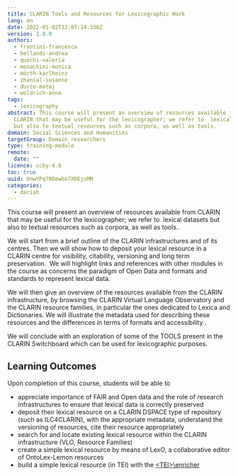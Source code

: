 ```yaml
---
title: CLARIN Tools and Resources for Lexicographic Work
lang: en
date: 2022-01-02T12:07:14.336Z
version: 1.0.0
authors:
  - frontini-francesca
  - bellandi-andrea
  - quochi-valeria
  - monachini-monica
  - mörth-karlheinz
  - zhanial-susanne
  - ďurčo-matej
  - woldrich-anna
tags:
  - lexicography
abstract: This course will present an overview of resources available from
  CLARIN that may be useful for the lexicographer; we refer to  lexical datasets
  but also to textual resources such as corpora, as well as tools.
domain: Social Sciences and Humanities
targetGroup: Domain researchers
type: training-module
remote:
  date: ""
licence: ccby-4.0
toc: true
uuid: UnwYPq70Dewbn7XDEjsMM
categories:
  - dariah
---
```

This course will present an overview of resources available from CLARIN that may be useful for the lexicographer; we refer to  lexical datasets but also to textual resources such as corpora, as well as tools..  

We will start from a brief outline of the CLARIN infrastructures and of its centres. Then we will show how to deposit your lexical resource in a CLARIN centre for visibility, citability, versioning and long term preservation.  We will highlight links and references with other modules in the course as concerns the paradigm of Open Data and formats and standards to represent lexical data.

We will then give an overview of the resources available from the CLARIN infrastructure, by browsing the CLARIN Virtual Language Observatory and  the CLARIN resource families, in particular the ones dedicated to Lexica and Dictionaries. We will illustrate the metadata used for describing these resources and the differences in terms of formats and accessibility . 

We will conclude with an exploration of some of the TOOLS present in the CLARIN Switchboard which can be used for lexicographic purposes.

## Learning Outcomes

Upon completion of this course, students will be able to

- appreciate importance of FAIR and Open data and the role of research infrastructures to ensure that lexical data is correctly preserved
- deposit their lexical resource on a CLARIN DSPACE type of repository (such as ILC4CLARIN), with the appropriate metadata, understand the versioning of resources, cite their resource appropriately
- search for and locate existing lexical resource within the CLARIN infrastructure (VLO, Resource Families)
- create a simple lexical resource by means of LexO, a collaborative editor of OntoLex-Lemon resources 
- build a simple lexical resource (in TEI) with the [\<TEI>\enricher](https://howto.acdh-dev.oeaw.ac.at/de/resource/posts/a-very-concise-guide-to-creating-lexical-resources-with-%CB%82tei%CB%83enricher)
